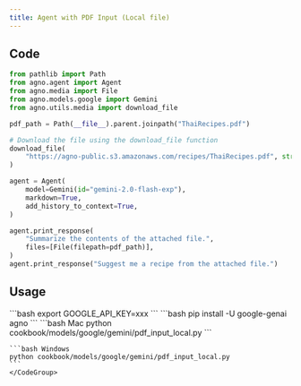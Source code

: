 ```yaml
---
title: Agent with PDF Input (Local file)
---
```


## Code

```python cookbook/models/google/gemini/pdf_input_local.py
from pathlib import Path
from agno.agent import Agent
from agno.media import File
from agno.models.google import Gemini
from agno.utils.media import download_file

pdf_path = Path(__file__).parent.joinpath("ThaiRecipes.pdf")

# Download the file using the download_file function
download_file(
    "https://agno-public.s3.amazonaws.com/recipes/ThaiRecipes.pdf", str(pdf_path)
)

agent = Agent(
    model=Gemini(id="gemini-2.0-flash-exp"),
    markdown=True,
    add_history_to_context=True,
)

agent.print_response(
    "Summarize the contents of the attached file.",
    files=[File(filepath=pdf_path)],
)
agent.print_response("Suggest me a recipe from the attached file.")
```

## Usage

<Steps>
  <Snippet file="create-venv-step.mdx" />

  <Step title="Set your API key">
    ```bash
    export GOOGLE_API_KEY=xxx
    ```
  </Step>

  <Step title="Install libraries">
    ```bash
    pip install -U google-genai agno
    ```
  </Step>

  <Step title="Run Agent">
    <CodeGroup>
    ```bash Mac
    python cookbook/models/google/gemini/pdf_input_local.py
    ```

    ```bash Windows
    python cookbook/models/google/gemini/pdf_input_local.py
    ```
    </CodeGroup>
  </Step>
</Steps> 